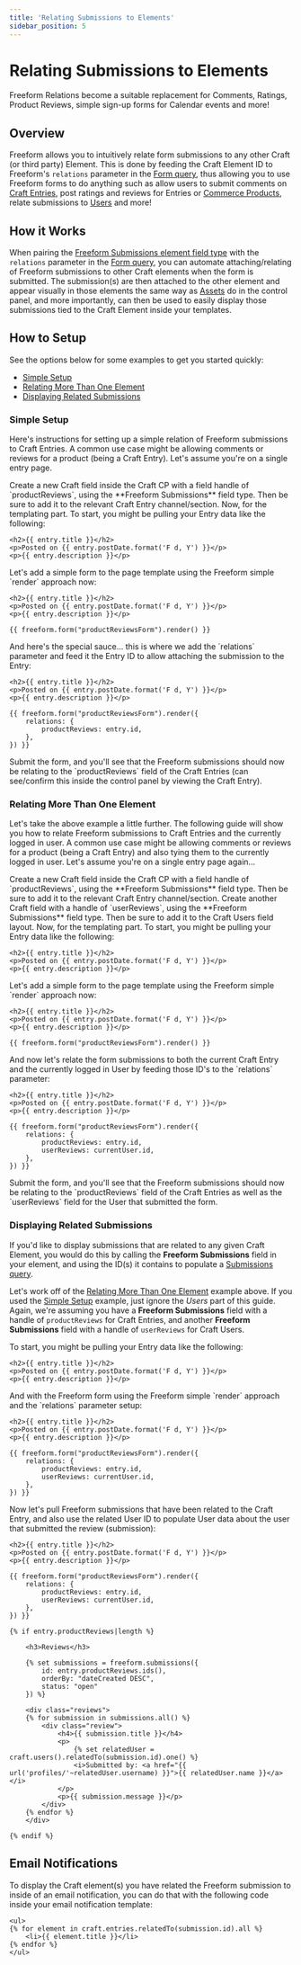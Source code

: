 ```yaml
---
title: 'Relating Submissions to Elements'
sidebar_position: 5
---
```



# Relating Submissions to Elements<Badge type="pro" text="Pro" />

Freeform Relations become a suitable replacement for Comments, Ratings, Product Reviews, simple sign-up forms for Calendar events and more!

## Overview

Freeform allows you to intuitively relate form submissions to any other Craft (or third party) Element. This is done by feeding the Craft Element ID to Freeform's `relations` parameter in the [Form query](../templates/queries/form/), thus allowing you to use Freeform forms to do anything such as allow users to submit comments on [Craft Entries](https://craftcms.com/docs/5.x/reference/element-types/entries.html), post ratings and reviews for Entries or [Commerce Products](https://craftcms.com/docs/commerce/2.x/products.html), relate submissions to [Users](https://craftcms.com/docs/5.x/reference/element-types/users.html) and more!

## How it Works

When pairing the [Freeform Submissions element field type](../submissions/fieldtype/) with the `relations` parameter in the [Form query](../templates/queries/form/), you can automate attaching/relating of Freeform submissions to other Craft elements when the form is submitted. The submission(s) are then attached to the other element and appear visually in those elements the same way as [Assets](https://craftcms.com/docs/5.x/reference/element-types/assets.html) do in the control panel, and more importantly, can then be used to easily display those submissions tied to the Craft Element inside your templates.

## How to Setup

See the options below for some examples to get you started quickly:

- [Simple Setup](#simple-setup)
- [Relating More Than One Element](#relating-more-than-one-element)
- [Displaying Related Submissions](#displaying-related-submissions)

### Simple Setup

Here's instructions for setting up a simple relation of Freeform submissions to Craft Entries. A common use case might be allowing comments or reviews for a product (being a Craft Entry). Let's assume you're on a single entry page.

<VerticalStepWrapper>
<StepMarkdown>
Create a new Craft field inside the Craft CP with a field handle of `productReviews`, using the **Freeform Submissions** field type. Then be sure to add it to the relevant Craft Entry channel/section.
</StepMarkdown>
<StepMarkdown>
Now, for the templating part. To start, you might be pulling your Entry data like the following:

```twig showLineNumbers
<h2>{{ entry.title }}</h2>
<p>Posted on {{ entry.postDate.format('F d, Y') }}</p>
<p>{{ entry.description }}</p>
```

</StepMarkdown>
<StepMarkdown>
Let's add a simple form to the page template using the Freeform simple `render` approach now:

```twig showLineNumbers {5}
<h2>{{ entry.title }}</h2>
<p>Posted on {{ entry.postDate.format('F d, Y') }}</p>
<p>{{ entry.description }}</p>

{{ freeform.form("productReviewsForm").render() }}
```

</StepMarkdown>
<StepMarkdown>
And here's the special sauce... this is where we add the `relations` parameter and feed it the Entry ID to allow attaching the submission to the Entry:

```twig showLineNumbers {6-8}
<h2>{{ entry.title }}</h2>
<p>Posted on {{ entry.postDate.format('F d, Y') }}</p>
<p>{{ entry.description }}</p>

{{ freeform.form("productReviewsForm").render({
    relations: {
        productReviews: entry.id,
    },
}) }}
```

</StepMarkdown>
<StepMarkdown>
Submit the form, and you'll see that the Freeform submissions should now be relating to the `productReviews` field of the Craft Entries (can see/confirm this inside the control panel by viewing the Craft Entry).
</StepMarkdown>
</VerticalStepWrapper>

### Relating More Than One Element

Let's take the above example a little further. The following guide will show you how to relate Freeform submissions to Craft Entries and the currently logged in user. A common use case might be allowing comments or reviews for a product (being a Craft Entry) and also tying them to the currently logged in user. Let's assume you're on a single entry page again...

<VerticalStepWrapper>
<StepMarkdown>
Create a new Craft field inside the Craft CP with a field handle of `productReviews`, using the **Freeform Submissions** field type. Then be sure to add it to the relevant Craft Entry channel/section.
</StepMarkdown>
<StepMarkdown>
Create another Craft field with a handle of `userReviews`, using the **Freeform Submissions** field type. Then be sure to add it to the Craft Users field layout.
</StepMarkdown>
<StepMarkdown>
Now, for the templating part. To start, you might be pulling your Entry data like the following:

```twig showLineNumbers
<h2>{{ entry.title }}</h2>
<p>Posted on {{ entry.postDate.format('F d, Y') }}</p>
<p>{{ entry.description }}</p>
```

</StepMarkdown>
<StepMarkdown>
Let's add a simple form to the page template using the Freeform simple `render` approach now:

```twig showLineNumbers {5}
<h2>{{ entry.title }}</h2>
<p>Posted on {{ entry.postDate.format('F d, Y') }}</p>
<p>{{ entry.description }}</p>

{{ freeform.form("productReviewsForm").render() }}
```

</StepMarkdown>
<StepMarkdown>
And now let's relate the form submissions to both the current Craft Entry and the currently logged in User by feeding those ID's to the `relations` parameter:

```twig showLineNumbers {6-9}
<h2>{{ entry.title }}</h2>
<p>Posted on {{ entry.postDate.format('F d, Y') }}</p>
<p>{{ entry.description }}</p>

{{ freeform.form("productReviewsForm").render({
    relations: {
        productReviews: entry.id,
        userReviews: currentUser.id,
    },
}) }}
```

</StepMarkdown>
<StepMarkdown>
Submit the form, and you'll see that the Freeform submissions should now be relating to the `productReviews` field of the Craft Entries as well as the `userReviews` field for the User that submitted the form.
</StepMarkdown>
</VerticalStepWrapper>

### Displaying Related Submissions

If you'd like to display submissions that are related to any given Craft Element, you would do this by calling the **Freeform Submissions** field in your element, and using the ID(s) it contains to populate a [Submissions query](../templates/queries/submissions/).

Let's work off of the [Relating More Than One Element](#relating-more-than-one-element) example above. If you used the [Simple Setup](#simple-setup) example, just ignore the _Users_ part of this guide. Again, we're assuming you have a **Freeform Submissions** field with a handle of `productReviews` for Craft Entries, and another **Freeform Submissions** field with a handle of `userReviews` for Craft Users.

<VerticalStepWrapper>
<StepMarkdown>
To start, you might be pulling your Entry data like the following:

```twig showLineNumbers
<h2>{{ entry.title }}</h2>
<p>Posted on {{ entry.postDate.format('F d, Y') }}</p>
<p>{{ entry.description }}</p>
```

</StepMarkdown>
<StepMarkdown>
And with the Freeform form using the Freeform simple `render` approach and the `relations` parameter setup:

```twig showLineNumbers {5-10}
<h2>{{ entry.title }}</h2>
<p>Posted on {{ entry.postDate.format('F d, Y') }}</p>
<p>{{ entry.description }}</p>

{{ freeform.form("productReviewsForm").render({
    relations: {
        productReviews: entry.id,
        userReviews: currentUser.id,
    },
}) }}
```

</StepMarkdown>
<StepMarkdown>
Now let's pull Freeform submissions that have been related to the Craft Entry, and also use the related User ID to populate User data about the user that submitted the review (submission):

```twig showLineNumbers {12-35}
<h2>{{ entry.title }}</h2>
<p>Posted on {{ entry.postDate.format('F d, Y') }}</p>
<p>{{ entry.description }}</p>

{{ freeform.form("productReviewsForm").render({
    relations: {
        productReviews: entry.id,
        userReviews: currentUser.id,
    },
}) }}

{% if entry.productReviews|length %}

    <h3>Reviews</h3>

    {% set submissions = freeform.submissions({
        id: entry.productReviews.ids(),
        orderBy: "dateCreated DESC",
        status: "open"
    }) %}

    <div class="reviews">
    {% for submission in submissions.all() %}
        <div class="review">
            <h4>{{ submission.title }}</h4>
            <p>
                {% set relatedUser = craft.users().relatedTo(submission.id).one() %}
                <i>Submitted by: <a href="{{ url('profiles/'~relatedUser.username) }}">{{ relatedUser.name }}</a></i>
            </p>
            <p>{{ submission.message }}</p>
        </div>
    {% endfor %}
    </div>

{% endif %}
```

</StepMarkdown>
</VerticalStepWrapper>

## Email Notifications

To display the Craft element(s) you have related the Freeform submission to inside of an email notification, you can do that with the following code inside your email notification template:

```twig showLineNumbers
<ul>
{% for element in craft.entries.relatedTo(submission.id).all %}
    <li>{{ element.title }}</li>
{% endfor %}
</ul>
```
